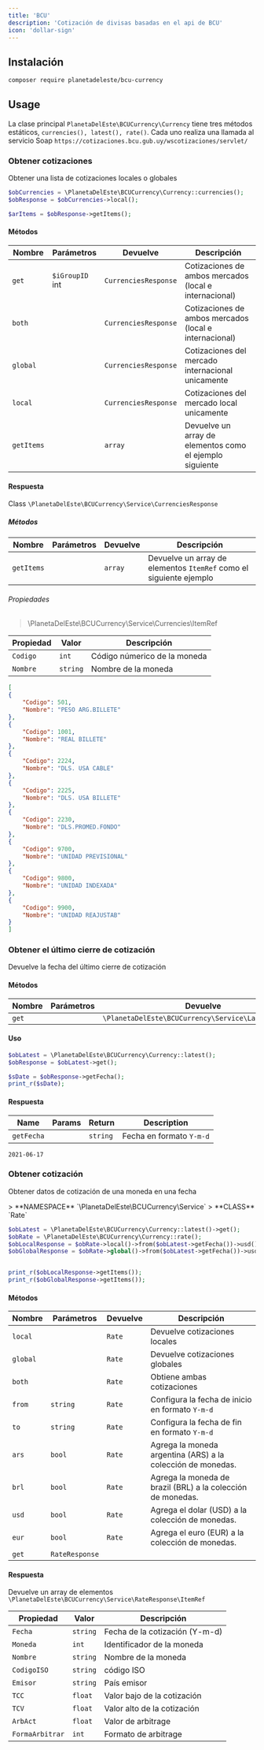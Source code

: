 ```yaml
---
title: 'BCU'
description: 'Cotización de divisas basadas en el api de BCU'
icon: 'dollar-sign'
---
```

## Instalación

```bash
composer require planetadeleste/bcu-currency
```

## Usage

La clase principal `PlanetaDelEste\BCUCurrency\Currency` tiene tres métodos estáticos, `currencies(), latest(), rate()`.
Cada uno realiza una llamada al servicio Soap `https://cotizaciones.bcu.gub.uy/wscotizaciones/servlet/`

### Obtener cotizaciones

Obtener una lista de cotizaciones locales o globales

```php
$obCurrencies = \PlanetaDelEste\BCUCurrency\Currency::currencies();
$obResponse = $obCurrencies->local();

$arItems = $obResponse->getItems();
```

#### Métodos

| Nombre     | Parámetros      | Devuelve             | Descripción                                              |
|------------|-----------------|----------------------|----------------------------------------------------------|
| `get`      | `$iGroupID` int | `CurrenciesResponse` | Cotizaciones de ambos mercados (local e internacional)   |
| `both`     |                 | `CurrenciesResponse` | Cotizaciones de ambos mercados (local e internacional)   |
| `global`   |                 | `CurrenciesResponse` | Cotizaciones del mercado internacional unicamente        |
| `local`    |                 | `CurrenciesResponse` | Cotizaciones del mercado local unicamente                |
| `getItems` |                 | `array`              | Devuelve un array de elementos como el ejemplo siguiente |

#### Respuesta

Class `\PlanetaDelEste\BCUCurrency\Service\CurrenciesResponse`

##### Métodos

| Nombre     | Parámetros | Devuelve | Descripción                                                        |
|------------|------------|----------|--------------------------------------------------------------------|
| `getItems` |            | `array`  | Devuelve un array de elementos `ItemRef` como el siguiente ejemplo |

###### Propiedades

>  \PlanetaDelEste\BCUCurrency\Service\Currencies\ItemRef

| Propiedad | Valor    | Descripción                  |
|-----------|----------|------------------------------|
| `Codigo`  | `int`    | Código númerico de la moneda |
| `Nombre`  | `string` | Nombre de la moneda          |

```json
[
{
    "Codigo": 501,
    "Nombre": "PESO ARG.BILLETE"
},
{
    "Codigo": 1001,
    "Nombre": "REAL BILLETE"
},
{
    "Codigo": 2224,
    "Nombre": "DLS. USA CABLE"
},
{
    "Codigo": 2225,
    "Nombre": "DLS. USA BILLETE"
},
{
    "Codigo": 2230,
    "Nombre": "DLS.PROMED.FONDO"
},
{
    "Codigo": 9700,
    "Nombre": "UNIDAD PREVISIONAL"
},
{
    "Codigo": 9800,
    "Nombre": "UNIDAD INDEXADA"
},
{
    "Codigo": 9900,
    "Nombre": "UNIDAD REAJUSTAB"
}
]
```

### Obtener el último cierre de cotización

Devuelve la fecha del último cierre de cotización

#### Métodos

| Nombre | Parámetros | Devuelve                                             | Descripción |
|--------|------------|------------------------------------------------------|-------------|
| `get`  |            | `\PlanetaDelEste\BCUCurrency\Service\LatestResponse` |             |



#### Uso

```php
$obLatest = \PlanetaDelEste\BCUCurrency\Currency::latest();
$obResponse = $obLatest->get();

$sDate = $obResponse->getFecha();
print_r($sDate);
```

#### Respuesta

| Name       | Params | Return   | Description              |
|------------|--------|----------|--------------------------|
| `getFecha` |        | `string` | Fecha en formato `Y-m-d` |

`2021-06-17`

### Obtener cotización

Obtener datos de cotización de una moneda en una fecha

<Info>
    > **NAMESPACE** `\PlanetaDelEste\BCUCurrency\Service`
    > **CLASS** `Rate`
</Info>

```php
$obLatest = \PlanetaDelEste\BCUCurrency\Currency::latest()->get();
$obRate = \PlanetaDelEste\BCUCurrency\Currency::rate();
$obLocalResponse = $obRate->local()->from($obLatest->getFecha())->usd()->get();
$obGlobalResponse = $obRate->global()->from($obLatest->getFecha())->usd()->get();


print_r($obLocalResponse->getItems());
print_r($obGlobalResponse->getItems());
```

#### Métodos

| Nombre   | Parámetros     | Devuelve | Descripción                                                 |
|----------|----------------|----------|-------------------------------------------------------------|
| `local`  |                | `Rate`   | Devuelve cotizaciones locales                               |
| `global` |                | `Rate`   | Devuelve cotizaciones globales                              |
| `both`   |                | `Rate`   | Obtiene ambas cotizaciones                                  |
| `from`   | `string`       | `Rate`   | Configura la fecha de inicio en formato `Y-m-d`             |
| `to`     | `string`       | `Rate`   | Configura la fecha de fin en formato `Y-m-d`                |
| `ars`    | `bool`         | `Rate`   | Agrega la moneda argentina (ARS) a la colección de monedas. |
| `brl`    | `bool`         | `Rate`   | Agrega la moneda de brazil (BRL) a la colección de monedas. |
| `usd`    | `bool`         | `Rate`   | Agrega el dolar (USD) a la colección de monedas.            |
| `eur`    | `bool`         | `Rate`   | Agrega el euro (EUR) a la colección de monedas.             |
| `get`    | `RateResponse` |          |                                                             |

#### Respuesta

Devuelve un array de elementos `\PlanetaDelEste\BCUCurrency\Service\RateResponse\ItemRef`

| Propiedad       | Valor    | Descripción                    |
|-----------------|----------|--------------------------------|
| `Fecha`         | `string` | Fecha de la cotización (Y-m-d) |
| `Moneda`        | `int`    | Identificador de la moneda     |
| `Nombre`        | `string` | Nombre de la moneda            |
| `CodigoISO`     | `string` | código ISO                     |
| `Emisor`        | `string` | País emisor                    |
| `TCC`           | `float`  | Valor bajo de la cotización    |
| `TCV`           | `float`  | Valor alto de la cotización    |
| `ArbAct`        | `float`  | Valor de arbitrage             |
| `FormaArbitrar` | `int`    | Formato de arbitrage           |